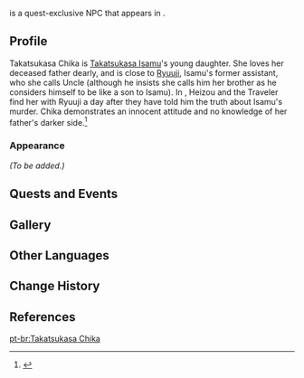 {{Meta
<!-- Remove this template after adding the missing info -->
|missing_NPC_profile  = yes
}}
{{Character Infobox
|type             = Quest NPC
|image            = NPC Takatsukasa Chika.png
|region           = Inazuma
|location         = Inazuma
|ancestry         = Takatsukasa Clan
|father           = Takatsukasa Isamu
}}
{{Lang|'''Takatsukasa Chika'''|ja=鷹司千歌|ja_rm=Takatsukasa Chika}} is a quest-exclusive NPC that appears in {{Quest|Long-Sealed Mystery}}.

==Profile==
Takatsukasa Chika is [[Takatsukasa Isamu]]'s young daughter. She loves her deceased father dearly, and is close to [[Ryuuji]], Isamu's former assistant, who she calls Uncle (although he insists she calls him her brother as he considers himself to be like a son to Isamu). In {{Quest|Trap 'Em by Storm}}, Heizou and the Traveler find her with Ryuuji a day after they have told him the truth about Isamu's murder. Chika demonstrates an innocent attitude and no knowledge of her father's darker side.<ref>{{Ref/Quest|Long-Sealed Mystery}}</ref>

===Appearance===
<!-- Keep appearance section short and concise. Limit to 2 paragraphs with 3-4 sentences each. -->
''(To be added.)''

==Quests and Events==
{{Quests and Events}}

==Gallery==
{{Files by Character Gallery|Takatsukasa Chika Gallery Files}}

==Other Languages==
{{Other Languages
|default_hidden = 1
|en      = Takatsukasa Chika
|zhs     = 鹰司千歌
|zhs_rm  = Yīngsī Qiān'gē
|zht     = 鷹司千歌
|zht_rm  = Yīngsī Qiān'gē
|ja      = 鷹司千歌
|ja_rm   = Takatsukasa Chika
|ko      = //타카츠카사 치카//
|es      = Takatsukasa Chika
|fr      = Takatsukasa Chika
|ru      = Такацукаса Тика
|th      = Takatsukasa Chika
|vi      = Takatsukasa Chika
|de      = Takatsukasa Chika
|id      = Takatsukasa Chika
|pt      = Takatsukasa Chika
|tr      = Takatsukasa Chika
|it      = Takatsukasa Chika
}}

==Change History==
{{Change History|2.8}}

==References==
{{Reflist}}

[[pt-br:Takatsukasa Chika]]